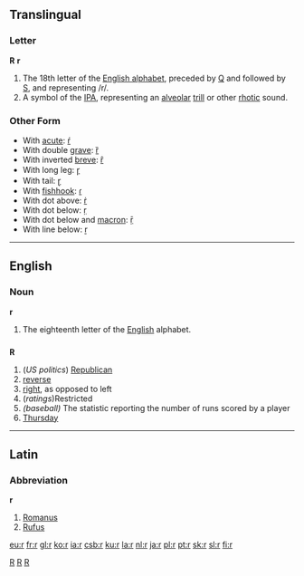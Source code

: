 ==Translingual==

===Letter===
'''R''' '''r'''

# The 18th letter of the [[Appendix:Roman script|English alphabet]], preceded by [[Q]] and followed by [[S]], and representing /r/.
# A symbol of the [[IPA]], representing an [[alveolar]] [[trill]] or other [[rhotic]] sound.

===Other Form===
*With [[acute]]: [[ŕ]]
*With double [[grave]]: [[ȑ]]
*With inverted [[breve]]: [[ȓ]]
*With long leg: [[ɼ]]
*With tail: [[ɽ]]
*With [[fishhook]]: [[ɾ]]
*With dot above: [[ṙ]]
*With dot below: [[ṛ]]
*With dot below and [[macron]]: [[ṝ]]
*With line below: [[ṟ]]
----

==English==

===Noun===
'''r'''

# The eighteenth letter of the [[English]] alphabet.

==={{abbreviation}}===
'''R'''

# (''US politics'') [[Republican]]
# [[reverse]]
# [[right]], as opposed to left
# (''ratings'')Restricted
# ''(baseball)'' The statistic reporting the number of runs scored by a player
# [[Thursday]]

----

==Latin==

===Abbreviation===
'''r'''

# [[Romanus]]
# [[Rufus]]

[[Category:Baseball|R]]
[[Category:Latin letters|R]]
[[Category:IPA symbols|R]]

[[eu:r]]
[[fr:r]]
[[gl:r]]
[[ko:r]]
[[ia:r]]
[[csb:r]]
[[ku:r]]
[[la:r]]
[[nl:r]]
[[ja:r]]
[[pl:r]]
[[pt:r]]
[[sk:r]]
[[sl:r]]
[[fi:r]]